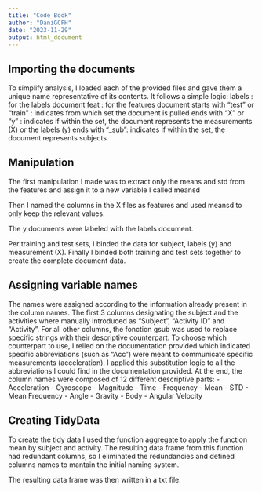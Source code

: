 ```yaml
---
title: "Code Book"
author: "DaniGCFH"
date: "2023-11-29"
output: html_document
---
```


## Importing the documents 

To simplify analysis, I loaded each of the provided files and gave them a unique name representative of its contents. It follows a simple logic:
labels : for the labels document
feat : for the features document
starts with "test" or "train" : indicates from which set the document is pulled
ends with "X" or "y" : indicates if within the set, the document represents the measurements (X) or the labels (y)
ends with "_sub": indicates if within the set, the document represents subjects

## Manipulation

The first manipulation I made was to extract only the means and std from the features and assign it to a new variable I called meansd

Then I named the columns in the X files as features and used meansd to only keep the relevant values. 

The y documents were labeled with the labels document.

Per training and test sets, I binded the data for subject, labels (y) and measurement (X).
Finally I binded both training and test sets together to create the complete document data.


## Assigning variable names

The names were assigned according to the information already present in the column names. The first 3 columns designating the subject and the activities where manually introduced as "Subject", "Activity ID" and "Activity". For all other columns, the fonction gsub was used to replace specific strings with their descriptive counterpart. To choose which counterpart to use, I relied on the documentation provided which indicated specific abbreviations (such as "Acc") were meant to communicate specific measurements (acceleration). I applied this substitution logic to all the abbreviations I could find in the documentation provided. At the end, the column names were composed of 12 different descriptive parts:
- Acceleration
- Gyroscope
- Magnitude
- Time
- Frequency
- Mean
- STD
- Mean Frequency
- Angle
- Gravity
- Body
- Angular Velocity
 
## Creating TidyData

To create the tidy data I used the function aggregate to apply the function mean by subject and activity.
The resulting data frame from this function had redundant columns, so I eliminated the redundancies and defined columns names to mantain the initial naming system.

The resulting data frame was then written in a txt file.

